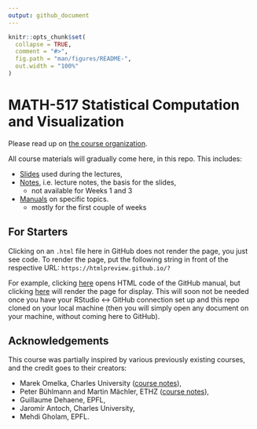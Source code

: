 ```yaml
---
output: github_document
---
```


<!-- README.md is generated from README.Rmd. Please edit that file -->

```r
knitr::opts_chunk$set(
  collapse = TRUE,
  comment = "#>",
  fig.path = "man/figures/README-",
  out.width = "100%"
)
```

# MATH-517 Statistical Computation and Visualization

<!-- badges: start -->
<!-- badges: end -->

Please read up on [the course organization](https://htmlpreview.github.io/?https://github.com/TMasak/StatComp/blob/master/Manuals/01_Organization.html).

All course materials will gradually come here, in this repo. This includes:

* [Slides](https://github.com/TMasak/StatComp/tree/master/Slides) used during the lectures,
* [Notes](https://github.com/TMasak/StatComp/tree/master/Notes), i.e. lecture notes, the basis for the slides,
  - not available for Weeks 1 and 3
* [Manuals](https://github.com/TMasak/StatComp/tree/master/Manuals) on specific topics.
  - mostly for the first couple of weeks
  
## For Starters

Clicking on an `.html` file here in GitHub does not render the page, you just see code. To render the page, put the following string in front of the respective URL: `https://htmlpreview.github.io/?`

For example, clicking [here](https://github.com/TMasak/StatComp/blob/master/Manuals/02_Github.html) opens HTML code of the GitHub manual, but clicking [here](https://htmlpreview.github.io/?https://github.com/TMasak/StatComp/blob/master/Manuals/02_Github.html) will render the page for display. This will soon not be needed once you have your RStudio <-> GitHub connection set up and this repo cloned on your local machine (then you will simply open any document on your machine, without coming here to GitHub).

## Acknowledgements

This course was partially inspired by various previously existing courses, and the credit goes to their creators:

* Marek Omelka, Charles University ([course notes](https://www2.karlin.mff.cuni.cz/~omelka/Vyuka_nmst434_2122.php)),
* Peter Bühlmann and Martin Mächler, ETHZ ([course notes](https://stat.ethz.ch/education/semesters/ss2010/CompStat/)),
* Guillaume Dehaene, EPFL,
* Jaromír Antoch, Charles University,
* Mehdi Gholam, EPFL.